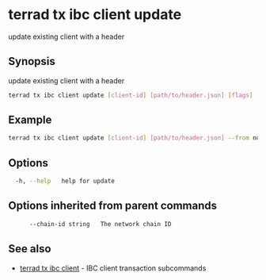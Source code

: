 # terrad tx ibc client update

update existing client with a header

## Synopsis

update existing client with a header

```sh Terrad
terrad tx ibc client update [client-id] [path/to/header.json] [flags]
```

## Example
```sh Terrad
terrad tx ibc client update [client-id] [path/to/header.json] --from node0 --home ../node0/<app>cli --chain-id $CID
```

## Options

```sh Terrad
  -h, --help   help for update
```

## Options inherited from parent commands

```sh Terrad
      --chain-id string   The network chain ID
```

## See also

* [terrad tx ibc client](terrad_tx_ibc_client.mdx)	 - IBC client transaction subcommands


